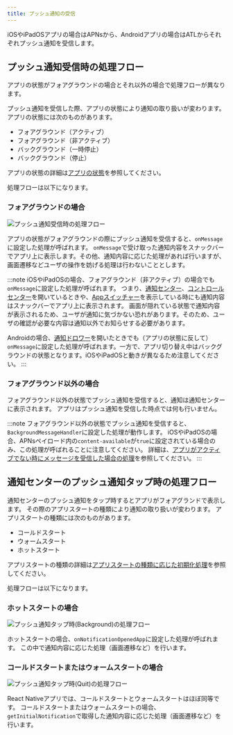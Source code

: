 ```yaml
---
title: プッシュ通知の受信
---
```


iOSやiPadOSアプリの場合はAPNsから、Androidアプリの場合はATLからそれぞれプッシュ通知を受信します。

## プッシュ通知受信時の処理フロー

アプリの状態がフォアグラウンドの場合とそれ以外の場合で処理フローが異なります。

プッシュ通知を受信した際、アプリの状態により通知の取り扱いが変わります。
アプリの状態には次のものがあります。

- フォアグラウンド（アクティブ）
- フォアグラウンド（非アクティブ）
- バックグラウンド（一時停止）
- バックグラウンド（停止）

アプリの状態の詳細は[アプリの状態](../life-cycle-management/overview.mdx#アプリの状態)を参照してください。

処理フローは以下になります。

### フォアグラウンドの場合

![プッシュ通知受信時の処理フロー](receive-push-notification.drawio.png)

アプリの状態がフォアグラウンドの際にプッシュ通知を受信すると、`onMessage`に設定した処理が呼ばれます。
`onMessage`で受け取った通知内容をスナックバーでアプリ上に表示します。その他、通知内容に応じた処理があれば行いますが、画面遷移などユーザの操作を妨げる処理は行わないこととします。

:::note
iOSやiPadOSの場合、フォアグラウンド（非アクティブ）の場合でも`onMessage`に設定した処理が呼ばれます。
つまり、[通知センター](https://support.apple.com/ja-jp/HT201925#control-center)、[コントロールセンター](https://support.apple.com/ja-jp/HT202769)を開いているときや、[Appスイッチャー](https://support.apple.com/en-us/HT202070)を表示している時にも通知内容はスナックバーでアプリ上に表示されます。
画面が隠れている状態で通知内容が表示されるため、ユーザが通知に気づかない恐れがあります。そのため、ユーザの確認が必要な内容は通知以外でお知らせする必要があります。

Androidの場合、[通知ドロワー](https://developer.android.com/guide/topics/ui/notifiers/notifications?hl=ja#bar-and-drawer)を開いたときでも（アプリの状態に反して）`onMessage`に設定した処理が呼ばれます。一方で、アプリ切り替え中はバックグラウンドの状態となります。iOSやiPadOSと動きが異なるため注意してください。
:::

### フォアグラウンド以外の場合

フォアグラウンド以外の状態でプッシュ通知を受信すると、通知は通知センターに表示されます。
アプリはプッシュ通知を受信した時点では何も行いません。

:::note
フォアグラウンド以外の状態でプッシュ通知を受信すると、`BackgroundMessageHandler`に設定した処理が動作します。
iOSやiPadOSの場合、APNsペイロード内の`content-available`が`true`に設定されている場合のみ、この処理が呼ばれることに注意してください。
詳細は、[アプリがアクティブでない時にメッセージを受信した場合の処理](../../../../reference/notification/client.md#アプリがアクティブでない時にメッセージを受信した場合の処理)を参照してください。
:::

## 通知センターのプッシュ通知タップ時の処理フロー

通知センターのプッシュ通知をタップ時するとアプリがフォアグランドで表示します。
その際のアプリスタートの種類により通知の取り扱いが変わります。
アプリスタートの種類には次のものがあります。

- コールドスタート
- ウォームスタート
- ホットスタート

アプリスタートの種類の詳細は[アプリスタートの種類に応じた初期化処理](../life-cycle-management/overview.mdx#アプリスタートの種類に応じた初期化処理)を参照してください。

処理フローは以下になります。

### ホットスタートの場合

![プッシュ通知タップ時(Background)の処理フロー](tap-push-notification-when-background.drawio.png)

ホットスタートの場合、`onNotificationOpenedApp`に設定した処理が呼ばれます。
この中で通知内容に応じた処理（画面遷移など）を行います。

### コールドスタートまたはウォームスタートの場合

![プッシュ通知タップ時(Quit)の処理フロー](tap-push-notification-when-quit.drawio.png)

React Nativeアプリでは、コールドスタートとウォームスタートはほぼ同等です。
コールドスタートまたはウォームスタートの場合、`getInitialNotification`で取得した通知内容に応じた処理（画面遷移など）を行います。
